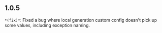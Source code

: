 ## 1.0.5
`*(fix)*`: Fixed a bug where local generation custom config doesn't pick up some values, including exception naming.

